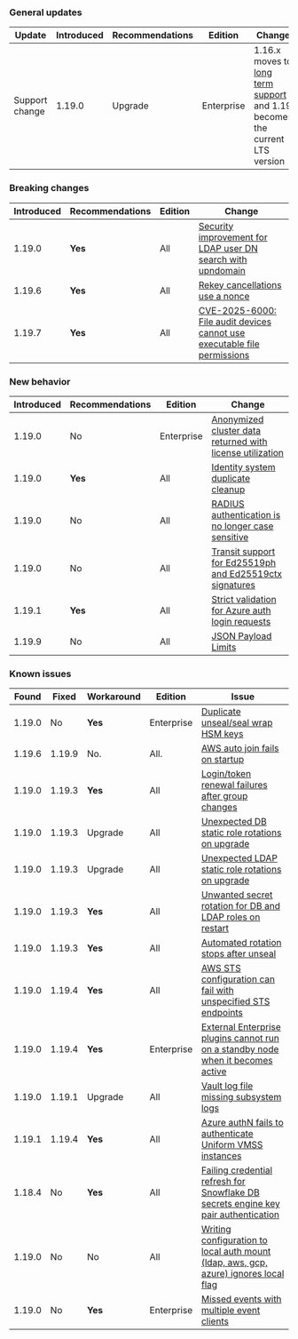 ### General updates

Update          | Introduced | Recommendations | Edition    | Change
--------------- | ---------- |---------------- | ---------- | ------
Support change  | 1.19.0     | Upgrade         | Enterprise | 1.16.x moves to [long term support](/vault/docs/enterprise/lts) and 1.19 becomes the current LTS version


### Breaking changes

Introduced | Recommendations | Edition    | Change
---------- | --------------- | ---------- | ------
1.19.0     | **Yes**         | All        | [Security improvement for LDAP user DN search with upndomain](/vault/docs/v1.19.x/updates/important-changes#ldap)
1.19.6     | **Yes**         | All        | [Rekey cancellations use a nonce](/vault/docs/v1.19.x/updates/important-changes#rekey-cancel-nonce)
1.19.7     | **Yes**         | All        | [CVE-2025-6000: File audit devices cannot use executable file permissions](/vault/docs/v1.19.x/updates/important-changes#cve-2025-6000)

### New behavior

Introduced | Recommendations | Edition    | Change
---------- | --------------- | ---------- | ------
1.19.0     | No              | Enterprise | [Anonymized cluster data returned with license utilization](/vault/docs/v1.19.x/updates/important-changes#anon-data)
1.19.0     | **Yes**         | All        | [Identity system duplicate cleanup](/vault/docs/v1.19.x/updates/important-changes#dedupe)
1.19.0     | No              | All        | [RADIUS authentication is no longer case sensitive](/vault/docs/v1.19.x/updates/important-changes#case-sensitive)
1.19.0     | No              | All        | [Transit support for Ed25519ph and Ed25519ctx signatures](/vault/docs/v1.19.x/updates/important-changes#ed25519)
1.19.1     | **Yes**         | All        | [Strict validation for Azure auth login requests](/vault/docs/v1.19.x/updates/important-changes#strict-azure)
1.19.9     | No              | All        | [JSON Payload Limits](/vault/docs/v1.19.x/updates/important-changes#json-limits)


### Known issues

Found  | Fixed  | Workaround | Edition    | Issue
------ |------- | ---------- | ---------- | -----
1.19.0 | No     | **Yes**    | Enterprise | [Duplicate unseal/seal wrap HSM keys](/vault/docs/v1.19.x/updates/important-changes#hsm-keys)
1.19.6 | 1.19.9 | No.        | All.       | [AWS auto join fails on startup](/vault/docs/v1.20.x/updates/important-changes#aws-auto-join)
1.19.0 | 1.19.3 | **Yes**    | All        | [Login/token renewal failures after group changes](/vault/docs/v1.19.x/updates/important-changes#group-writes)
1.19.0 | 1.19.3 | Upgrade    | All        | [Unexpected DB static role rotations on upgrade](/vault/docs/v1.19.x/updates/important-changes#db-static-role-rotations)
1.19.0 | 1.19.3 | Upgrade    | All        | [Unexpected LDAP static role rotations on upgrade](/vault/docs/v1.19.x/updates/important-changes#ldap-static-role-rotations)
1.19.0 | 1.19.3 | **Yes**    | All        | [Unwanted secret rotation for DB and LDAP roles on restart](/vault/docs/v1.19.x/updates/important-changes#secret-rotate-on-restart)
1.19.0 | 1.19.3 | **Yes**    | All        | [Automated rotation stops after unseal](/vault/docs/v1.19.x/updates/important-changes#rotation-stops)
1.19.0 | 1.19.4 | **Yes**    | All        | [AWS STS configuration can fail with unspecified STS endpoints](/vault/docs/v1.19.x/updates/important-changes#aws-fallback-sts)
1.19.0 | 1.19.4 | **Yes**    | Enterprise | [External Enterprise plugins cannot run on a standby node when it becomes active](/vault/docs/v1.19.x/updates/important-changes#external-ent-plugins)
1.19.0 | 1.19.1 | Upgrade    | All        | [Vault log file missing subsystem logs](/vault/docs/v1.19.x/updates/important-changes#missing-logs)
1.19.1 | 1.19.4 | **Yes**    | All        | [Azure authN fails to authenticate Uniform VMSS instances](/vault/docs/v1.19.x/updates/important-changes#azure-vmss)
1.18.4 | No     | **Yes**    | All        | [Failing credential refresh for Snowflake DB secrets engine key pair authentication](/vault/docs/v1.19.x/updates/important-changes#snowflake-keypair-refresh)
1.19.0 | No     | No         | All        | [Writing configuration to local auth mount (ldap, aws, gcp, azure) ignores local flag](/vault/docs/v1.19.x/updates/important-changes#local-auth-known-issue)
1.19.0 | No     | **Yes**    | Enterprise | [Missed events with multiple event clients](/vault/docs/v1.19.x/updates/important-changes#missed-events)
